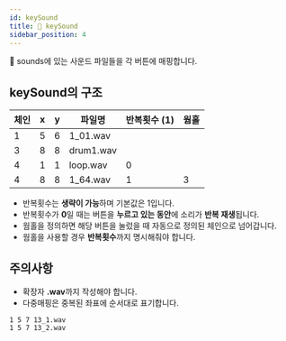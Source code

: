 ```yaml
---
id: keySound
title: 📄 keySound
sidebar_position: 4
---
```


📁 sounds에 있는 사운드 파일들을 각 버튼에 매핑합니다.

## keySound의 구조

| 체인 | x | y | 파일명 | 반복횟수 (1) | 웜홀 |
| --- | --- | --- | --- | --- | --- |
| 1 | 5 | 6 | 1_01.wav | | |​
| 3 | 8 | 8 | drum1.wav | | |
| 4 | 1 | 1 | loop.wav | 0 | |
| 4 | 8 | 8 | 1_64.wav | 1 | 3 |

- 반복횟수는 **생략이 가능**하며 기본값은 1입니다.
- 반복횟수가 **0**일 때는 버튼을 **누르고 있는 동안**에 소리가 **반복 재생**됩니다.
- 웜홀을 정의하면 해당 버튼을 눌렀을 때 자동으로 정의된 체인으로 넘어갑니다.
- 웜홀을 사용할 경우 **반복횟수**까지 명시해줘야 합니다.

## 주의사항

- 확장자 **.wav**까지 작성해야 합니다.
- 다중매핑은 중복된 좌표에 순서대로 표기합니다.

``` text
1 5 7 13_1.wav
1 5 7 13_2.wav
```
